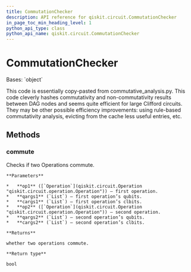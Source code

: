 ```yaml
---
title: CommutationChecker
description: API reference for qiskit.circuit.CommutationChecker
in_page_toc_min_heading_level: 1
python_api_type: class
python_api_name: qiskit.circuit.CommutationChecker
---
```


# CommutationChecker

<Class id="qiskit.circuit.CommutationChecker" isDedicatedPage={true} github="https://github.com/qiskit/qiskit/tree/stable/0.22/qiskit/circuit/commutation_checker.py" signature="CommutationChecker">
  Bases: `object`

  This code is essentially copy-pasted from commutative\_analysis.py. This code cleverly hashes commutativity and non-commutativity results between DAG nodes and seems quite efficient for large Clifford circuits. They may be other possible efficiency improvements: using rule-based commutativity analysis, evicting from the cache less useful entries, etc.

  ## Methods

  ### commute

  <Function id="qiskit.circuit.CommutationChecker.commute" name="commute" signature="CommutationChecker.commute(op1, qargs1, cargs1, op2, qargs2, cargs2)">
    Checks if two Operations commute.

    **Parameters**

    *   **op1** ([`Operation`](qiskit.circuit.Operation "qiskit.circuit.operation.Operation")) – first operation.
    *   **qargs1** (`List`) – first operation’s qubits.
    *   **cargs1** (`List`) – first operation’s clbits.
    *   **op2** ([`Operation`](qiskit.circuit.Operation "qiskit.circuit.operation.Operation")) – second operation.
    *   **qargs2** (`List`) – second operation’s qubits.
    *   **cargs2** (`List`) – second operation’s clbits.

    **Returns**

    whether two operations commute.

    **Return type**

    bool
  </Function>
</Class>

